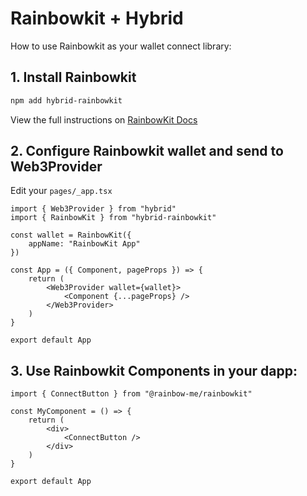# Rainbowkit + Hybrid

How to use Rainbowkit as your wallet connect library:

## 1. Install Rainbowkit

```sh
npm add hybrid-rainbowkit
```

View the full instructions on [RainbowKit Docs](https://www.rainbowkit.com/docs/installation#manual-setup)

## 2. Configure Rainbowkit wallet and send to Web3Provider

Edit your `pages/_app.tsx`

```tsx
import { Web3Provider } from "hybrid"
import { RainbowKit } from "hybrid-rainbowkit"

const wallet = RainbowKit({
	appName: "RainbowKit App"
})

const App = ({ Component, pageProps }) => {
	return (
		<Web3Provider wallet={wallet}>
			<Component {...pageProps} />
		</Web3Provider>
	)
}

export default App
```

## 3. Use Rainbowkit Components in your dapp:

```tsx
import { ConnectButton } from "@rainbow-me/rainbowkit"

const MyComponent = () => {
	return (
		<div>
			<ConnectButton />
		</div>
	)
}

export default App
```


<Demo>
	<ConnectButton />
</Demo>
